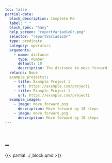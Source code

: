 ```yaml
---
toc: false
partial-data:
  block_description: Complete Me
  label: "_"
  block_spec: "%any"
  help_screen: "reportVariadicOr.png"
  selector: "reportVariadicOr"
  type: predicate
  category: operators
  arguments:
    - name: distance
      type: number
      default: 10
      description: The distance to move forward
  returns: None
  example_projects::
    - title: Example Project 1
      url: https://example.com/project1
    - title: Example Project 1
      url: https://example.com/project1
  example_images:
    - image: move_forward.png
      description: Move forward by 10 steps
    - image: move_forward.png
      description: Move forward by 10 steps
---
```


# _ {.unnumbered}

{{< partial ../_block.qmd >}}
